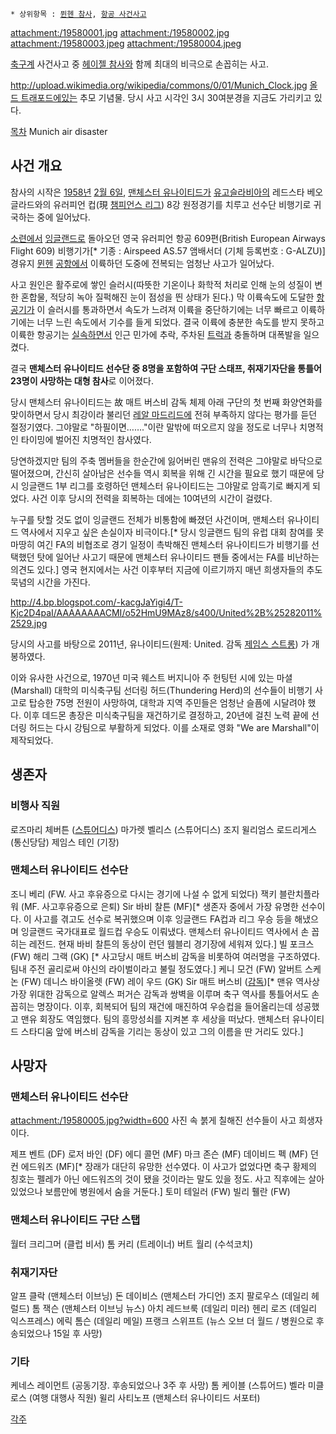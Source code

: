  * 상위항목 : [[뮌헨 참사]], [[항공 사건사고]]

attachment:/19580001.jpg
attachment:/19580002.jpg
attachment:/19580003.jpeg
attachment:/19580004.jpeg

[[축구]]계 사건사고 중 [[헤이젤 참사]]와 함께 최대의 비극으로 손꼽히는 사고.

http://upload.wikimedia.org/wikipedia/commons/0/01/Munich_Clock.jpg
[[올드 트래포드]]에있는 추모 기념물. 당시 사고 시각인 3시 30여분경을 지금도 가리키고 있다.

[[목차]]
Munich air disaster

== 사건 개요 ==
참사의 시작은 [[1958년]] [[2월 6일]], [[맨체스터 유나이티드]]가 [[유고슬라비아]]의 레드스타 베오글라드와의 유러피언 컵(現 [[챔피언스 리그]]) 8강 원정경기를 치루고 선수단 비행기로 귀국하는 중에 일어났다.

[[소련]]에서 [[잉글랜드]]로 돌아오던 영국 유러피언 항공 609편(British European Airways Flight 609) 비행기가[* 기종 : Airspeed AS.57 앰배서더 (기체 등록번호 : G-ALZU)]경유지 [[뮌헨]] [[공항]]에서 이륙하던 도중에 전복되는 엄청난 사고가 일어났다.

사고 원인은 활주로에 쌓인 슬러시(따뜻한 기온이나 화학적 처리로 인해 눈의 성질이 변한 혼합물, 적당히 녹아 질퍽해진 눈이 점성을 띈 상태가 된다.) 막 이륙속도에 도달한 [[항공기]]가 이 슬러시를 통과하면서 속도가 느려져 이륙을 중단하기에는 너무 빠르고 이륙하기에는 너무 느린 속도에서 기수를 들게 되었다. 결국 이륙에 충분한 속도를 받지 못하고 이륙한 항공기는 [[실속]]하면서 인근 민가에 추락, 주차된 [[트럭]]과 충돌하며 대폭발을 일으켰다.

결국 '''맨체스터 유나이티드 선수단 중 8명을 포함하여 구단 스태프, 취재기자단을 통틀어 23명이 사망하는 대형 참사'''로 이어졌다.

당시 맨체스터 유나이티드는 故 매트 버스비 감독 체제 아래 구단의 첫 번째 화양연화를 맞이하면서 당시 최강이라 불리던 [[레알 마드리드]]에 전혀 부족하지 않다는 평가를 듣던 절정기였다. 그야말로 "하필이면……."이란 말밖에 떠오르지 않을 정도로 너무나 치명적인 타이밍에 벌어진 치명적인 참사였다.

당연하겠지만 팀의 주축 멤버들을 한순간에 잃어버린 맨유의 전력은 그야말로 바닥으로 떨어졌으며, 간신히 살아남은 선수들 역시 회복을 위해 긴 시간을 필요로 했기 때문에 당시 잉글랜드 1부 리그를 호령하던 맨체스터 유나이티드는 그야말로 암흑기로 빠지게 되었다. 사건 이후 당시의 전력을 회복하는 데에는 10여년의 시간이 걸렸다.

누구를 탓할 것도 없이 잉글랜드 전체가 비통함에 빠졌던 사건이며, 맨체스터 유나이티드 역사에서 지우고 싶은 손실이자 비극이다.[* 당시 잉글랜드 팀의 유럽 대회 참여를 못마땅히 여긴 FA의 비협조로 경기 일정이 촉박해진 맨체스터 유나이티드가 비행기를 선택했던 탓에 일어난 사고기 때문에 맨체스터 유나이티드 팬들 중에서는 FA를 비난하는 의견도 있다.] 영국 현지에서는 사건 이후부터 지금에 이르기까지 매년 희생자들의 추도 묵념의 시간을 가진다.


http://4.bp.blogspot.com/-kacgJaYigi4/T-Kjc2D4paI/AAAAAAAACMI/o52HmU9MAz8/s400/United%2B%25282011%2529.jpg



당시의 사고를 바탕으로 2011년, 유나이티드(원제: United. 감독 [[제임스 스트롱]]) 가 개봉하였다.



이와 유사한 사건으로, 1970년 미국 웨스트 버지니아 주 헌팅턴 시에 있는 마셜(Marshall) 대학의 미식축구팀 선더링 허드(Thundering Herd)의 선수들이 비행기 사고로 탑승한 75명 전원이 사망하여, 대학과 지역 주민들은 엄청난 슬픔에 시달려야 했다. 이후 데드몬 총장은 미식축구팀을 재건하기로 결정하고, 20년에 걸친 노력 끝에 선더링 허드는 다시 강팀으로 부활하게 되었다. 이를 소재로 영화 "We are Marshall"이 제작되었다.
== 생존자 ==
=== 비행사 직원 ===
로즈마리 체버튼 ([[스튜어디스]]) 
마가렛 벨리스 (스튜어디스) 
조지 윌리엄스 로드리게스 (통신당담)
제임스 테인 (기장)
 
=== 맨체스터 유나이티드 선수단 ===
조니 베리 (FW. 사고 후유증으로 다시는 경기에 나설 수 없게 되었다)
잭키 블란치플라워 (MF. 사고후유증으로 은퇴)
Sir 바비 찰튼 (MF)[* 생존자 중에서 가장 유명한 선수이다. 이 사고를 겪고도 선수로 복귀했으며 이후 잉글랜드 FA컵과 리그 우승 등을 해냈으며 잉글랜드 국가대표로 월드컵 우승도 이뤄냈다. 맨체스터 유나이티드 역사에서 손 꼽히는 레전드. 현재 바비 찰튼의 동상이 런던 웸블리 경기장에 세워져 있다.]
빌 포크스 (FW)
해리 그랙 (GK) [* 사고당시 매트 버스비 감독을 비롯하여 여러명을 구조하였다. 팀내 주전 골리로써 야신의 라이벌이라고 불릴 정도였다.]
케니 모건 (FW)
알버트 스케논 (FW)  
데니스 바이올렛 (FW) 
레이 우드 (GK) 
Sir 매트 버스비 ([[감독]])[* 맨유 역사상 가장 위대한 감독으로 알렉스 퍼거슨 감독과 쌍벽을 이루며 축구 역사를 통틀어서도 손꼽히는 명장이다. 이후, 회복되어 팀의 재건에 매진하여 우승컵을 들어올리는데 성공했고 맨유 회장도 역임했다. 팀의 흥망성쇠를 지켜본 후 세상을 떠났다. 맨체스터 유나이티드 스타디움 앞에 버스비 감독을 기리는 동상이 있고 그의 이름을 딴 거리도 있다.]
 
== 사망자 ==
=== 맨체스터 유나이티드 선수단 ===
attachment:/19580005.jpg?width=600
사진 속 붉게 칠해진 선수들이 사고 희생자이다.

제프 벤트 (DF)
로저 바인 (DF)
에디 콜먼 (MF)
마크 존슨 (MF)
데이비드 펙 (MF)
던컨 에드워즈 (MF)[* 장래가 대단히 유망한 선수였다. 이 사고가 없었다면 축구 황제의 칭호는 펠레가 아닌 에드워즈의 것이 됐을 것이라는 말도 있을 정도. 사고 직후에는 살아있었으나 보름만에 병원에서 숨을 거둔다.]
토미 테일러 (FW)  
빌리 휄란 (FW) 

=== 맨체스터 유나이티드 구단 스탭 ===
월터 크리그머 (클럽 비서)
톰 커리 (트레이너)
버트 월리 (수석코치)  

=== 취재기자단 === 
알프 클락 (맨체스터 이브닝)
돈 데이비스 (맨체스터 가디언)
조지 팔로우스 (데일리 헤럴드)
톰 잭슨 (맨체스터 이브닝 뉴스)
아치 레드브룩 (데일리 미러)
헨리 로즈 (데일리 익스프레스)
에릭 톰슨 (데일리 메일)
프랭크 스위프트 (뉴스 오브 더 월드 /  병원으로 후송되었으나 15일 후 사망)
 
=== 기타 ===
케네스 레이먼트 (공동기장. 후송되었으나 3주 후 사망)
톰 케이블 (스튜어드)
벨라 미클로스 (여행 대행사 직원)
윌리 사티노프 (맨체스터 유나이티드 서포터)

[[각주]]
